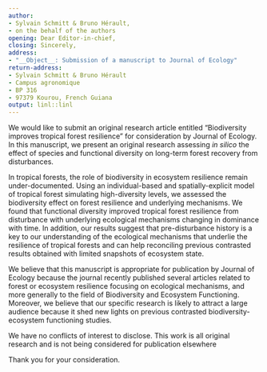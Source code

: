 ```yaml
---
author: 
- Sylvain Schmitt & Bruno Hérault,
- on the behalf of the authors
opening: Dear Editor-in-chief,
closing: Sincerely,
address:
- "__Object__: Submission of a manuscript to Journal of Ecology"
return-address:
- Sylvain Schmitt & Bruno Hérault
- Campus agronomique
- BP 316
- 97379 Kourou, French Guiana
output: linl::linl
---
```


We would like to submit an original research article entitled “Biodiversity improves tropical forest resilience” for consideration by Journal of Ecology. In this manuscript, we present an original research assessing *in silico* the effect of species and functional diversity on long-term forest recovery from disturbances.

In tropical forests, the role of biodiversity in ecosystem resilience remain under-documented. Using an individual-based and spatially-explicit model of tropical forest simulating high-diversity levels, we assessed the biodiversity effect on forest resilience and underlying mechanisms. We found that functional diversity improved tropical forest resilience from disturbance with underlying ecological mechanisms changing in dominance with time. In addition, our results suggest that pre-disturbance history is a key to our understanding of the ecological mechanisms that underlie the resilience of tropical forests and can help reconciling previous contrasted results obtained with limited snapshots of ecosystem state.

We believe that this manuscript is appropriate for publication by Journal of Ecology because the journal recently published several articles related to forest or ecosystem resilience focusing on ecological mechanisms, and more generally to the field of Biodiversity and Ecosystem Functioning. Moreover, we believe that our specific research is likely to attract a large audience because it shed new lights on previous contrasted biodiversity-ecosystem functioning studies.

We have no conflicts of interest to disclose. This work is all original research and is not being considered for publication elsewhere

Thank you for your consideration.
